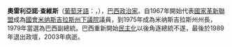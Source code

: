 {{unreferenced|time=2018-08-06T23:31:08+00:00}}
{{Infobox President
| name=奧雷利亞諾·查維斯<br />Aureliano Chaves 
| image=Aureliano Chaves (1982).jpg
| office=巴西副總統
| order=20
| term_start=1979年3月15日 
| term_end=1985年3月15日
| president=[[菲格雷多|若昂·菲格雷多]]
| predecessor=[[阿達爾維托·杜斯·桑托斯|阿達爾維托·杜斯·桑托斯]]
| successor=[[若澤·薩爾內|若澤·薩爾內]]
| birth_date          = {{birth date|1929|1|13|mf=y}}
| birth_place         = [[米纳斯吉拉斯|米纳斯吉拉斯州]][[Três_Pontas|Três Pontas]]
| death_date          = {{death date and age|2003|5|1|1929|1|13|mf=y}}
| death_place         = [[米纳斯吉拉斯|米纳斯吉拉斯州]][[贝洛奥里藏特|贝洛奥里藏特]]
| nationality         = [[巴西|巴西]]
| spouse              =
| party               = 
| relations           =
| children            =
| residence           = 
| alma_mater          =
| occupation          =
| profession          =
| religion            =
| signature           =
| website             =
| footnotes           =
}}

'''奧雷利亞諾·查維斯'''（[[葡萄牙語|葡萄牙語]]：'''{{lang|pt|Antônio Aureliano Chaves de Mendonça}}'''，{{bd|1929年|1月13日|2003年|5月1日|catIdx=}}），[[巴西|巴西]][[政治家|政治家]]。自1967年開始代表[[國家革新聯盟|國家革新聯盟]]成為[[國會|國會]][[米纳斯吉拉斯|米纳斯吉拉斯州]][[下議院|下議院]]議員，到1975年成為米纳斯吉拉斯州州長，1979年當選為巴西副總統。巴西重新開始[[民主化|民主化]]以後角逐總統不遂，最後於1989年退出政壇，2003年病逝。

{{start box}}
{{s-before|[[阿達爾維托·杜斯·桑托斯|阿達爾維托·杜斯·桑托斯]]}}
{{s-title|[[巴西副总统|巴西副总统]]|1979年－1985年}}
{{s-after|[[若澤·薩爾內|若澤·薩爾內]]}}
{{end box}}

{{DEFAULTSORT:Chaves, Aureliano}}